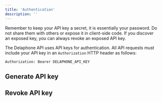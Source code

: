 ```yaml
---
title: 'Authentication'
description: ''
---
```


<Warning>
    Remember to keep your API key a secret, it is essentially your password. Do not share them with others or expose it in client-side code.
    If you discover an exposed key, you can always revoke an exposed API key.
</Warning>

The Delaphone API uses API keys for authentication. All API requests must include your API key in an `Authorization` HTTP header as follows:
```text
Authorization: Bearer DELAPHONE_API_KEY
```



## Generate API key

## Revoke API key

